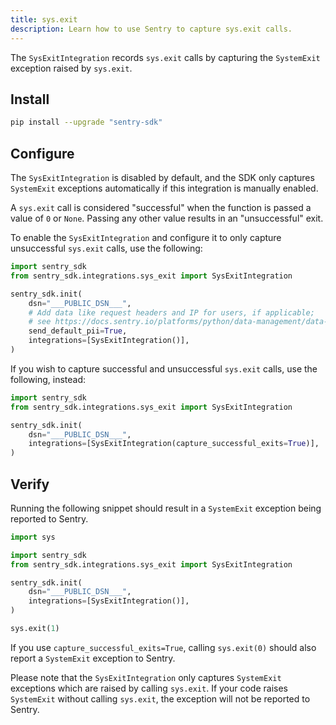 ```yaml
---
title: sys.exit
description: Learn how to use Sentry to capture sys.exit calls.
---
```


The `SysExitIntegration` records `sys.exit` calls by capturing the `SystemExit` exception raised by `sys.exit`.

## Install

```bash
pip install --upgrade "sentry-sdk"
```

## Configure

The `SysExitIntegration` is disabled by default, and the SDK only captures `SystemExit` exceptions automatically if this integration is manually enabled.

A `sys.exit` call is considered "successful" when the function is passed a value of `0` or `None`. Passing any other value results in an "unsuccessful" exit.

To enable the `SysExitIntegration` and configure it to only capture unsuccessful `sys.exit` calls, use the following:

<SignInNote />

```python
import sentry_sdk
from sentry_sdk.integrations.sys_exit import SysExitIntegration

sentry_sdk.init(
    dsn="___PUBLIC_DSN___",
    # Add data like request headers and IP for users, if applicable;
    # see https://docs.sentry.io/platforms/python/data-management/data-collected/ for more info
    send_default_pii=True,
    integrations=[SysExitIntegration()],
)
```

If you wish to capture successful and unsuccessful `sys.exit` calls, use the following, instead:

```python
import sentry_sdk
from sentry_sdk.integrations.sys_exit import SysExitIntegration

sentry_sdk.init(
    dsn="___PUBLIC_DSN___",
    integrations=[SysExitIntegration(capture_successful_exits=True)],
)
```



## Verify

Running the following snippet should result in a `SystemExit` exception being reported to Sentry.

```python
import sys

import sentry_sdk
from sentry_sdk.integrations.sys_exit import SysExitIntegration

sentry_sdk.init(
    dsn="___PUBLIC_DSN___",
    integrations=[SysExitIntegration()],
)

sys.exit(1)
```

If you use `capture_successful_exits=True`, calling `sys.exit(0)` should also report a `SystemExit` exception to Sentry.


<Alert title="Manually-raised SystemExit">

Please note that the `SysExitIntegration` only captures `SystemExit` exceptions which are raised by calling `sys.exit`. If your code raises `SystemExit` without calling `sys.exit`, the exception will not be reported to Sentry.

</Alert>
